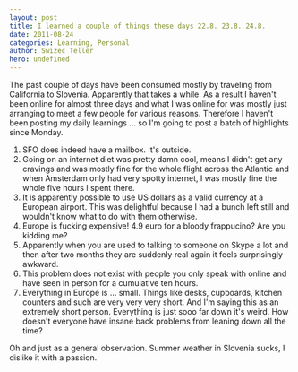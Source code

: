 ```yaml
---
layout: post
title: I learned a couple of things these days 22.8. 23.8. 24.8.
date: 2011-08-24
categories: Learning, Personal
author: Swizec Teller
hero: undefined
---
```


The past couple of days have been consumed mostly by traveling from California to Slovenia. Apparently that takes a while. As a result I haven't been online for almost three days and what I was online for was mostly just arranging to meet a few people for various reasons. Therefore I haven't been posting my daily learnings ... so I'm going to post a batch of highlights since Monday.

1.  SFO does indeed have a mailbox. It's outside.
2.  Going on an internet diet was pretty damn cool, means I didn't get any cravings and was mostly fine for the whole flight across the Atlantic and when Amsterdam only had very spotty internet, I was mostly fine the whole five hours I spent there.
3.  It is apparently possible to use US dollars as a valid currency at a European airport. This was delightful because I had a bunch left still and wouldn't know what to do with them otherwise.
4.  Europe is fucking expensive! 4.9 euro for a bloody frappucino? Are you kidding me?
5.  Apparently when you are used to talking to someone on Skype a lot and then after two months they are suddenly real again it feels surprisingly awkward.
6.  This problem does not exist with people you only speak with online and have seen in person for a cumulative ten hours.
7.  Everything in Europe is ... small. Things like desks, cupboards, kitchen counters and such are very very very short. And I'm saying this as an extremely short person. Everything is just sooo far down it's weird. How doesn't everyone have insane back problems from leaning down all the time?

Oh and just as a general observation. Summer weather in Slovenia sucks, I dislike it with a passion.
